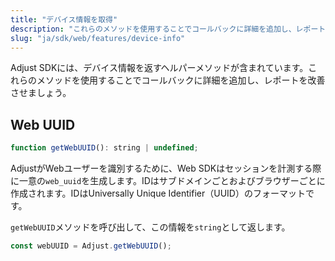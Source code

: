 ```yaml
---
title: "デバイス情報を取得"
description: "これらのメソッドを使用することでコールバックに詳細を追加し、レポートを改善させましょう。"
slug: "ja/sdk/web/features/device-info"
---
```


Adjust SDKには、デバイス情報を返すヘルパーメソッドが含まれています。これらのメソッドを使用することでコールバックに詳細を追加し、レポートを改善させましょう。

## Web UUID

```js
function getWebUUID(): string | undefined;
```

AdjustがWebユーザーを識別するために、Web SDKはセッションを計測する際に一意の`web_uuid`を生成します。IDはサブドメインごとおよびブラウザーごとに作成されます。IDはUniversally Unique Identifier（UUID）のフォーマットです。

`getWebUUID`メソッドを呼び出して、この情報を`string`として返します。

```js
const webUUID = Adjust.getWebUUID();
```
